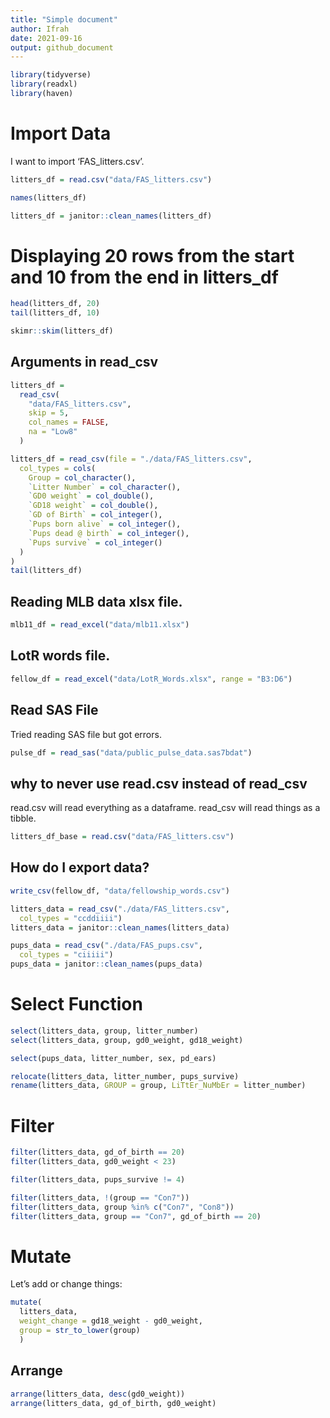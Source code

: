 ```yaml
---
title: "Simple document"
author: Ifrah
date: 2021-09-16
output: github_document
---
```


```r
library(tidyverse)
library(readxl)
library(haven)
```

# Import Data

I want to import 'FAS_litters.csv'.

```r
litters_df = read.csv("data/FAS_litters.csv")
```

```r
names(litters_df)

litters_df = janitor::clean_names(litters_df)
```

# Displaying 20 rows from the start and 10 from the end in litters_df

```r
head(litters_df, 20)
tail(litters_df, 10)
```

```r
skimr::skim(litters_df)
```

## Arguments in read_csv

```r
litters_df =
  read_csv(
    "data/FAS_litters.csv",
    skip = 5,
    col_names = FALSE,
    na = "Low8"
  )
```


```r
litters_df = read_csv(file = "./data/FAS_litters.csv",
  col_types = cols(
    Group = col_character(),
    `Litter Number` = col_character(),
    `GD0 weight` = col_double(),
    `GD18 weight` = col_double(),
    `GD of Birth` = col_integer(),
    `Pups born alive` = col_integer(),
    `Pups dead @ birth` = col_integer(),
    `Pups survive` = col_integer()
  )
)
tail(litters_df)
```

## Reading MLB data xlsx file.

```r
mlb11_df = read_excel("data/mlb11.xlsx")
```

## LotR words file.

```r
fellow_df = read_excel("data/LotR_Words.xlsx", range = "B3:D6")
```

## Read SAS File

Tried reading SAS file but got errors.

```r
pulse_df = read_sas("data/public_pulse_data.sas7bdat")
````

## why to never use read.csv instead of read_csv

read.csv will read everything as a dataframe. read_csv will read things as a tibble.

```r
litters_df_base = read.csv("data/FAS_litters.csv")
```

## How do I export data?

```r
write_csv(fellow_df, "data/fellowship_words.csv")
```

```r
litters_data = read_csv("./data/FAS_litters.csv",
  col_types = "ccddiiii")
litters_data = janitor::clean_names(litters_data)

pups_data = read_csv("./data/FAS_pups.csv",
  col_types = "ciiiii")
pups_data = janitor::clean_names(pups_data)
```


# Select Function

```r
select(litters_data, group, litter_number)
select(litters_data, group, gd0_weight, gd18_weight)

select(pups_data, litter_number, sex, pd_ears)

relocate(litters_data, litter_number, pups_survive)
rename(litters_data, GROUP = group, LiTtEr_NuMbEr = litter_number)
```

# Filter
```r
filter(litters_data, gd_of_birth == 20)
filter(litters_data, gd0_weight < 23)

filter(litters_data, pups_survive != 4)

filter(litters_data, !(group == "Con7"))
filter(litters_data, group %in% c("Con7", "Con8"))
filter(litters_data, group == "Con7", gd_of_birth == 20)
```

# Mutate

Let's add or change things:
```r
mutate(
  litters_data, 
  weight_change = gd18_weight - gd0_weight,
  group = str_to_lower(group)
  )
```


## Arrange

```r
arrange(litters_data, desc(gd0_weight))
arrange(litters_data, gd_of_birth, gd0_weight)
```



```r

```